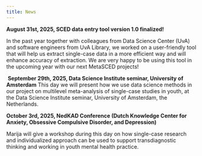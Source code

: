 ```yaml
---
title: News
---
```

**August 31st, 2025, SCED data entry tool version 1.0 finalized!**

In the past year together with colleagues from Data Science Center (UvA) and software engineers from UvA Library, we worked on a user-friendly tool that will help us extract single-case data in a more efficient way and will enhance accuracy of extraction. We are very happy to be using this tool in the upcoming year with our next MetaSCED projects!

 **September 29th, 2025, Data Science Institute seminar, University of Amsterdam** This day we will present how we use data science methods in our project on multilevel meta-analysis of single-case studies in youth, at the Data Science Institute seminar, University of Amsterdam, the Netherlands.

**October 3rd, 2025, NedKAD Conference (Dutch Knowledge Center for Anxiety, Obsessive Compulsive Disorder, and Depression)**

Marija will give a workshop during this day on how single-case research and individualized approach can be used to support transdiagnostic thinking and working in youth mental health practice.